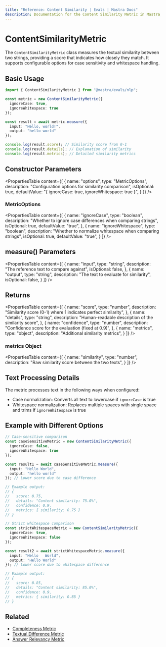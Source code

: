 ```yaml
---
title: "Reference: Content Similarity | Evals | Mastra Docs"
description: Documentation for the Content Similarity Metric in Mastra, which measures textual similarity between strings and provides a matching score.
---
```


# ContentSimilarityMetric

The `ContentSimilarityMetric` class measures the textual similarity between two strings, providing a score that indicates how closely they match. It supports configurable options for case sensitivity and whitespace handling.

## Basic Usage

```typescript
import { ContentSimilarityMetric } from "@mastra/evals/nlp";

const metric = new ContentSimilarityMetric({
  ignoreCase: true,
  ignoreWhitespace: true
});

const result = await metric.measure({
  input: "Hello, world!",
  output: "hello world"
});

console.log(result.score); // Similarity score from 0-1
console.log(result.details); // Explanation of similarity
console.log(result.metrics); // Detailed similarity metrics
```

## Constructor Parameters

<PropertiesTable
  content={[
    {
      name: "options",
      type: "MetricOptions",
      description: "Configuration options for similarity comparison",
      isOptional: true,
      defaultValue: "{ ignoreCase: true, ignoreWhitespace: true }",
    }
  ]}
/>

### MetricOptions

<PropertiesTable
  content={[
    {
      name: "ignoreCase",
      type: "boolean",
      description: "Whether to ignore case differences when comparing strings",
      isOptional: true,
      defaultValue: "true",
    },
    {
      name: "ignoreWhitespace",
      type: "boolean",
      description: "Whether to normalize whitespace when comparing strings",
      isOptional: true,
      defaultValue: "true",
    }
  ]}
/>

## measure() Parameters

<PropertiesTable
  content={[
    {
      name: "input",
      type: "string",
      description: "The reference text to compare against",
      isOptional: false,
    },
    {
      name: "output",
      type: "string",
      description: "The text to evaluate for similarity",
      isOptional: false,
    }
  ]}
/>

## Returns

<PropertiesTable
  content={[
    {
      name: "score",
      type: "number",
      description: "Similarity score (0-1) where 1 indicates perfect similarity",
    },
    {
      name: "details",
      type: "string",
      description: "Human-readable description of the similarity score",
    },
    {
      name: "confidence",
      type: "number",
      description: "Confidence score for the evaluation (fixed at 0.9)",
    },
    {
      name: "metrics",
      type: "object",
      description: "Additional similarity metrics",
    }
  ]}
/>

### metrics Object

<PropertiesTable
  content={[
    {
      name: "similarity",
      type: "number",
      description: "Raw similarity score between the two texts",
    }
  ]}
/>

## Text Processing Details

The metric processes text in the following ways when configured:
- Case normalization: Converts all text to lowercase if `ignoreCase` is true
- Whitespace normalization: Replaces multiple spaces with single space and trims if `ignoreWhitespace` is true

## Example with Different Options

```typescript
// Case-sensitive comparison
const caseSensitiveMetric = new ContentSimilarityMetric({
  ignoreCase: false,
  ignoreWhitespace: true
});

const result1 = await caseSensitiveMetric.measure({
  input: "Hello World",
  output: "hello world"
}); // Lower score due to case difference

// Example output:
// {
//   score: 0.75,
//   details: "Content similarity: 75.0%",
//   confidence: 0.9,
//   metrics: { similarity: 0.75 }
// }

// Strict whitespace comparison
const strictWhitespaceMetric = new ContentSimilarityMetric({
  ignoreCase: true,
  ignoreWhitespace: false
});

const result2 = await strictWhitespaceMetric.measure({
  input: "Hello   World",
  output: "Hello World"
}); // Lower score due to whitespace difference

// Example output:
// {
//   score: 0.85,
//   details: "Content similarity: 85.0%",
//   confidence: 0.9,
//   metrics: { similarity: 0.85 }
// }
```

## Related

- [Completeness Metric](./completeness)
- [Textual Difference Metric](./textual-difference) 
- [Answer Relevancy Metric](./answer-relevancy)